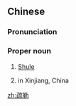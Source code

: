 ==Chinese==
{{zh-forms}}
{{wikipedia|lang=zh}}

===Pronunciation===
{{zh-pron
|m=Shūlè
|c=so1 lak6
|cat=pn
}}

===Proper noun===
{{zh-proper noun}}

# {{lb|zh|historical}} [[Shule]] {{gloss|ancient kingdom in Xinjiang}}
# {{w|Shule County}} in Xinjiang, China

[[zh:疏勒]]